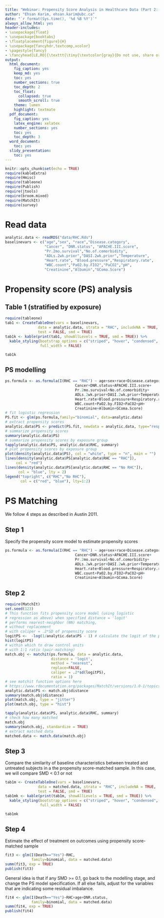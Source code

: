 ```yaml
---
title: "Webinar: Propensity Score Analysis in Healthcare Data (Part 2: PS matching)"
author: "Ehsan Karim, ehsan.karim@ubc.ca"
date: "`r format(Sys.time(), '%d %B %Y')`"
always_allow_html: yes
header-includes:
- \usepackage{float}
- \usepackage{booktabs}
- \floatplacement{figure}{H}
- \usepackage{fancyhdr,textcomp,xcolor}
- \pagestyle{fancy}
- \fancyhead[LE,RO]{\texttt{\tiny{\textcolor{gray}{Do not use, share or revise without explicit written permission from the copyright owner} \\ \textcolor{gray}{Ehsan Karim} \textcolor{red}{\textcopyright} \textcolor{gray}{\the\year} \textcolor{blue}{ ehsan.karim@ubc.ca}}}}
output:
  html_document:
    fig_caption: yes
    keep_md: yes
    toc: yes
    number_sections: true
    toc_depth: 2
    toc_float: 
      collapsed: true
      smooth_scroll: true
    theme: lumen
    highlight: textmate
  pdf_document:
    fig_caption: yes
    latex_engine: xelatex
    number_sections: yes
    toc: yes
    toc_depth: 3
  word_document:
    toc: yes
  slidy_presentation:
    toc: yes  
---
```


```r
knitr::opts_chunk$set(echo = TRUE)
require(kableExtra)
require(Hmisc)
require(tableone)
require(Publish)
require(jtools)
require(broom.mixed)
require(MatchIt)
require(survey)
```

# Read data

```r
analytic.data <- readRDS("data/RHC.Rds")
baselinevars <- c("age","sex", "race","Disease.category", 
                  "Cancer", "DNR.status", "APACHE.III.score",
                  "Pr.2mo.survival","No.of.comorbidity",
                  "ADLs.2wk.prior","DASI.2wk.prior","Temperature",
                  "Heart.rate", "Blood.pressure","Respiratory.rate",
                  "WBC.count","PaO2.by.FIO2","PaCO2","pH",
                  "Creatinine","Albumin","GComa.Score")
```

# Propensity score (PS) analysis

## Table 1 (stratified by exposure)

```r
require(tableone)
tab1 <- CreateTableOne(vars = baselinevars,
               data = analytic.data, strata = "RHC", includeNA = TRUE, 
               test = FALSE, smd = TRUE)
tab1k <- kable(print(tab1, showAllLevels = TRUE, smd = TRUE)) %>%
  kable_styling(bootstrap_options = c("striped", "hover", "condensed", "responsive"), 
                full_width = FALSE)
```

```r
tab1k
```

## PS modelling

```r
ps.formula <- as.formula(I(RHC == "RHC") ~ age+sex+race+Disease.category+ 
                                Cancer+DNR.status+APACHE.III.score+
                                Pr.2mo.survival+No.of.comorbidity+
                                ADLs.2wk.prior+DASI.2wk.prior+Temperature+
                                Heart.rate+Blood.pressure+Respiratory.rate+
                                WBC.count+PaO2.by.FIO2+PaCO2+pH+
                                Creatinine+Albumin+GComa.Score)
# fit logistic regression
PS.fit <- glm(ps.formula,family="binomial", data=analytic.data)
# extract propensity scores
analytic.data$PS <- predict(PS.fit, newdata = analytic.data, type="response")
# summarize propensity scores
summary(analytic.data$PS)
# summarize propensity scores by exposure group
tapply(analytic.data$PS, analytic.data$RHC, summary)
# plot propensity scores by exposure group
plot(density(analytic.data$PS), col = "white", type = "n", main = "")
lines(density(analytic.data$PS[analytic.data$RHC == "RHC"]), 
     col = "red")
lines(density(analytic.data$PS[analytic.data$RHC == "No RHC"]), 
      col = "blue", lty = 2)
legend("topright", c("RHC","No RHC"), 
       col = c("red", "blue"), lty=1:2)
```

# PS Matching 

We follow 4 steps as described in Austin 2011.

## Step 1
Specify the propensity score model to estimate propensity scores

```r
ps.formula <- as.formula(I(RHC == "RHC") ~ age+sex+race+Disease.category+ 
                                Cancer+DNR.status+APACHE.III.score+
                                Pr.2mo.survival+No.of.comorbidity+
                                ADLs.2wk.prior+DASI.2wk.prior+Temperature+
                                Heart.rate+Blood.pressure+Respiratory.rate+
                                WBC.count+PaO2.by.FIO2+PaCO2+pH+
                                Creatinine+Albumin+GComa.Score)
```

## Step 2

```r
require(MatchIt)
set.seed(123)
# This function fits propensity score model (using logistic 
# regression as above) when specified distance = 'logit'
# performs nearest-neighbor (NN) matching, 
# without replacement 
# with caliper = .2*SD of propensity score  
logitPS <-  -log(1/analytic.data$PS - 1) # calculate the logit of the propensity score
hist(logitPS)
# within which to draw control units 
# with 1:1 ratio (pair-matching)
match.obj <- matchit(ps.formula, data = analytic.data,
                     distance = 'logit', 
                     method = "nearest", 
                     replace=FALSE,
                     caliper = .2*sd(logitPS), 
                     ratio = 1)
# see matchit function options here
# https://www.rdocumentation.org/packages/MatchIt/versions/1.0-1/topics/matchit
analytic.data$PS <- match.obj$distance
summary(match.obj$distance)
plot(match.obj, type = "jitter")
plot(match.obj, type = "hist")
```

```r
tapply(analytic.data$PS, analytic.data$RHC, summary)
# check how many matched
match.obj
summary(match.obj, standardize = TRUE)
# extract matched data
matched.data <- match.data(match.obj)
```

## Step 3

Compare the similarity of baseline characteristics between treated and untreated subjects in a the propensity score-matched sample. In this case, we will compare SMD < 0.1 or not

```r
tab1m <- CreateTableOne(vars = baselinevars,
               data = matched.data, strata = "RHC", includeNA = TRUE, 
               test = FALSE, smd = TRUE)
tab1mk <- kable(print(tab1m, showAllLevels = TRUE, smd = TRUE)) %>%
  kable_styling(bootstrap_options = c("striped", "hover", "condensed", "responsive"), 
                full_width = FALSE)
```

```r
tab1mk
```


## Step 4

Estimate the effect of treatment on outcomes using propensity score-matched sample

```r
fit3 <- glm(I(Death=="Yes")~RHC,
            family=binomial, data = matched.data)
summ(fit3, exp = TRUE)
publish(fit3)
```

General idea is that if any SMD >= 0.1, go back to the modelling stage, and change the PS model specification. If all else fails, adjust for the variables that are indicating some residual imbalance. 

```r
fit4 <- glm(I(Death=="Yes")~RHC+age+DNR.status,
            family=binomial, data = matched.data)
summ(fit4, exp = TRUE)
publish(fit4)
```
